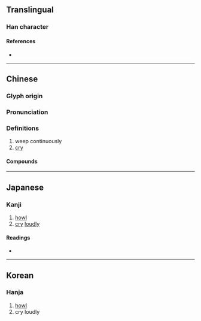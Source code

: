 {{character info}}
==Translingual==

===Han character===
{{Han char|rn=30|rad=口|as=06|sn=9|four=62013|canj=RLMO|ids=⿰口兆}}

====References====
* {{Han ref|kx=0187.150|dkj=03559|dj=0406.160|hdz=10619.070|uh=54B7|ud=21687|bh=CE42|bd=52802}}

----

==Chinese==
{{zh-forms}}

===Glyph origin===
{{Han etym}}

===Pronunciation===
{{zh-pron
|m=táo
|c=tou4
|mc=y
|oc=y
|cat=v
}}

===Definitions===
{{zh-hanzi}}

# weep continuously
# [[cry]]

====Compounds====
{{zh-der|嚎咷|噭咷|號咷痛哭}}

----

==Japanese==

===Kanji===
{{ja-kanji|grade=|rs=口06}}

# [[howl]]
# [[cry]] [[loudly]]

====Readings====
* {{ja-readings|on=たう,どう,てう,てき|kun=なく}}

----

==Korean==

===Hanja===
{{ko-hanja|도}}

# [[howl]]
# cry loudly